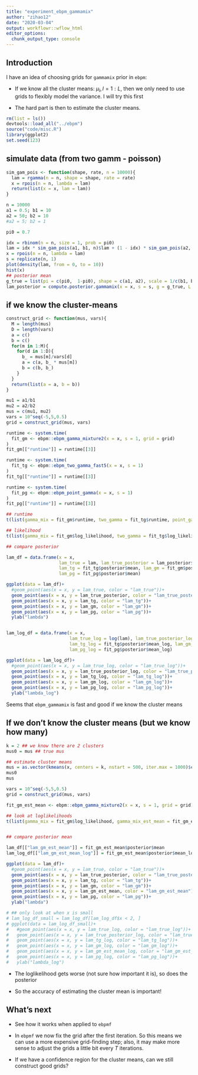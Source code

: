 ```yaml
---
title: "experiment_ebpm_gammamix"
author: "zihao12"
date: "2020-03-04"
output: workflowr::wflow_html
editor_options:
  chunk_output_type: console
---
```


## Introduction
I have an idea of choosing grids for `gammamix` prior in `ebpm`:\

* If we know all the cluster means: $\mu_l, l = 1:L$, then we only need to use grids to flexibly model the variance. I will try this first\

* The hard part is then to estimate the cluster means. 



```r
rm(list = ls())
devtools::load_all("../ebpm")
source("code/misc.R")
library(ggplot2)
set.seed(123)
```

## simulate data (from two gamm - poisson)
```r
sim_gam_pois <- function(shape, rate, n = 10000){
  lam = rgamma(n = n, shape = shape, rate = rate)
  x = rpois(n = n, lambda = lam)
  return(list(x = x, lam = lam))
}

n = 10000
a1 = 0.5; b1 = 10
a2 = 50; b2 = 10
#a2 = 5; b2 = 1

pi0 = 0.7

idx = rbinom(n = n, size = 1, prob = pi0)
lam = idx * sim_gam_pois(a1, b1, n)$lam + (1 - idx) * sim_gam_pois(a2, b2, n)$lam
x = rpois(n = n, lambda = lam)
s = replicate(n, 1)
plot(density(lam, from = 0, to = 10))
hist(x)
## posterior mean
g_true = list(pi = c(pi0,  1-pi0), shape = c(a1, a2), scale = 1/c(b1, b2))
lam_posterior = compute.posterior.gammamix(x = x, s = s, g = g_true, L = NULL)
```

## if we know the cluster-means
```r
construct_grid <- function(mus, vars){
  M = length(mus)
  D = length(vars)
  a = c()
  b = c()
  for(m in 1:M){
    for(d in 1:D){
      b_ = mus[m]/vars[d]
      a = c(a, b_ * mus[m])
      b = c(b, b_)
    }
  }
  return(list(a = a, b = b))
}

mu1 = a1/b1
mu2 = a2/b2
mus = c(mu1, mu2)
vars = 10^seq(-5,5,0.5)
grid = construct_grid(mus, vars)
```


```r
runtime <- system.time(
  fit_gm <- ebpm::ebpm_gamma_mixture2(x = x, s = 1, grid = grid)
)
fit_gm[["runtime"]] = runtime[[3]]

runtime <- system.time(
  fit_tg <- ebpm::ebpm_two_gamma_fast5(x = x, s = 1)
)
fit_tg[["runtime"]] = runtime[[3]]

runtime <- system.time(
  fit_pg <- ebpm::ebpm_point_gamma(x = x, s = 1)
)
fit_pg[["runtime"]] = runtime[[3]]
```


```r
## runtime
t(list(gamma_mix = fit_gm$runtime, two_gamma = fit_tg$runtime, point_gamma = fit_pg$runtime))

## likelihood
t(list(gamma_mix = fit_gm$log_likelihood, two_gamma = fit_tg$log_likelihood, point_gamma = fit_pg$log_likelihood))

## compare posterior

lam_df = data.frame(x = x, 
                    lam_true = lam, lam_true_posterior = lam_posterior$mean, 
                    lam_tg = fit_tg$posterior$mean, lam_gm = fit_gm$posterior$mean, 
                    lam_pg = fit_pg$posterior$mean)

ggplot(data = lam_df)+
  #geom_point(aes(x = x, y = lam_true, color = "lam_true"))+
  geom_point(aes(x = x, y = lam_true_posterior, color = "lam_true_posterior"))+
  geom_point(aes(x = x, y = lam_tg, color = "lam_tg"))+
  geom_point(aes(x = x, y = lam_gm, color = "lam_gm"))+
  geom_point(aes(x = x, y = lam_pg, color = "lam_pg"))+
  ylab("lambda")


lam_log_df = data.frame(x = x, 
                        lam_true_log = log(lam), lam_true_posterior_log = lam_posterior$mean_log,
                        lam_tg_log = fit_tg$posterior$mean_log, lam_gm_log = fit_gm$posterior$mean_log,
                        lam_pg_log = fit_pg$posterior$mean_log)

ggplot(data = lam_log_df)+
  #geom_point(aes(x = x, y = lam_true_log, color = "lam_true_log"))+
  geom_point(aes(x = x, y = lam_true_posterior_log, color = "lam_true_posterior_log"))+
  geom_point(aes(x = x, y = lam_tg_log, color = "lam_tg_log"))+
  geom_point(aes(x = x, y = lam_gm_log, color = "lam_gm_log"))+
  geom_point(aes(x = x, y = lam_pg_log, color = "lam_pg_log"))+
  ylab("lambda_log")

```


Seems that `ebpm_gammamix` is fast and good if we know the cluster means


## If we don't know the cluster means (but we know how many)
```r
k = 2 ## we know there are 2 clusters 
mus0 = mus ## true mus

## estimate cluster means
mus = as.vector(kmeans(x, centers = k, nstart = 500, iter.max = 1000)$centers)
mus0
mus

vars = 10^seq(-5,5,0.5)
grid = construct_grid(mus, vars)

fit_gm_est_mean <- ebpm::ebpm_gamma_mixture2(x = x, s = 1, grid = grid)

## look at loglikelihoods
t(list(gamma_mix = fit_gm$log_likelihood, gamma_mix_est_mean = fit_gm_est_mean$log_likelihood, two_gamma = fit_tg$log_likelihood, point_gamma = fit_pg$log_likelihood))


## compare posterior mean

lam_df[["lam_gm_est_mean"]] = fit_gm_est_mean$posterior$mean
lam_log_df[["lam_gm_est_mean_log"]] = fit_gm_est_mean$posterior$mean_log

ggplot(data = lam_df)+
  #geom_point(aes(x = x, y = lam_true, color = "lam_true"))+
  geom_point(aes(x = x, y = lam_true_posterior, color = "lam_true_posterior"))+
  geom_point(aes(x = x, y = lam_tg, color = "lam_tg"))+
  geom_point(aes(x = x, y = lam_gm, color = "lam_gm"))+
  geom_point(aes(x = x, y = lam_gm_est_mean, color = "lam_gm_est_mean"))+
  geom_point(aes(x = x, y = lam_pg, color = "lam_pg"))+
  ylab("lambda")

# ## only look at when x is small
# lam_log_df_small = lam_log_df[lam_log_df$x < 2, ]
# ggplot(data = lam_log_df_small)+
#   #geom_point(aes(x = x, y = lam_true_log, color = "lam_true_log"))+
#   geom_point(aes(x = x, y = lam_true_posterior_log, color = "lam_true_posterior_log"))+
#   geom_point(aes(x = x, y = lam_tg_log, color = "lam_tg_log"))+
#   geom_point(aes(x = x, y = lam_gm_log, color = "lam_gm_log"))+
#   geom_point(aes(x = x, y = lam_gm_est_mean_log, color = "lam_gm_est_mean_log"))+
#   geom_point(aes(x = x, y = lam_pg_log, color = "lam_pg_log"))+
#   ylab("lambda_log")
```

* The loglikelihood gets worse (not sure how important it is), so does the posterior

* So the accuracy of estimating the cluster mean is important!

## What's next
* See how it works when applied to `ebpmf`\

* In `ebpmf` we now fix the grid after the first iteration. So this means we can use a more expensive grid-finding step; also, it may make more sense to adjust the grids a little bit every $T$ iterations. \

* If we have a confidence region for the cluster means, can we still construct good grids?
